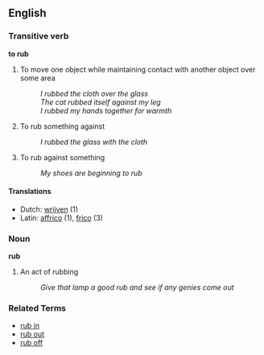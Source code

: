 == English ==

=== Transitive verb ===
'''to rub'''

# To move one object while maintaining contact with another object over some area
#: ''I rubbed the cloth over the glass''
#: ''The cat rubbed itself against my leg''
#: ''I rubbed my hands together for warmth''
# To rub something against
#: ''I rubbed the glass with the cloth''
# To rub against something
#: ''My shoes are beginning to rub''

====Translations====
*Dutch: [[wrijven]] (1)
*Latin: [[affrico]] (1), [[frico]] (3)

=== Noun ===
'''rub'''

# An act of rubbing
#: ''Give that lamp a good rub and see if any genies come out''

=== Related Terms ===

*[[rub in]]
*[[rub out]]
*[[rub off]]